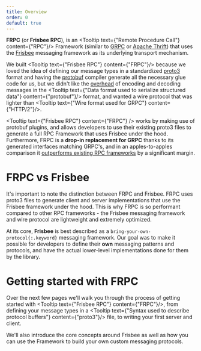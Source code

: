 ```yaml
---
title: Overview
order: 0
default: true
---
```


**FRPC** (or **Frisbee RPC**), is an <Tooltip text={"Remote Procedure Call"} content={"RPC"}/> Framework (similar to [GRPC](https://grpc.io) or
[Apache Thrift](https://thrift.apache.org/)) that uses the [Frisbee](/frisbee/overview) messaging framework as its underlying transport mechanism.

We built <Tooltip text={"Frisbee RPC"} content={"FRPC"}/> because we loved the idea of defining our message types in a standardized
[proto3](https://developers.google.com/protocol-buffers/docs/proto3) format and having the [protobuf](https://github.com/protocolbuffers/protobuf) compiler generate all the necessary
glue code for us, but we didn't like the [overhead](https://github.com/boguslaw-wojcik/encoding-benchmarks) of encoding and decoding
messages in the <Tooltip text={"Data format used to serialize structured data"} content={"protobuf"}/> format, and wanted a wire protocol that was lighter than <Tooltip text={"Wire format used for GRPC"} content={"HTTP\/2"}/>.

<Tooltip text={"Frisbee RPC"} content={"FRPC"} /> works by making use of protobuf
plugins, and allows developers to use their existing proto3 files to generate a full
RPC Framework that uses Frisbee under the hood. Furthermore, FRPC is a **drop-in replacement
for GRPC** thanks to its generated interfaces matching GRPC's, and in an apples-to-apples
comparison it [outperforms existing RPC frameworks](/performance/grpc-benchmarks)
by a significant margin.

# FRPC vs Frisbee

It's important to note the distinction between FRPC and Frisbee. FRPC uses proto3 files to generate client and server
implementations that use the Frisbee framework under the hood. This is why FRPC is so performant compared to other RPC
frameworks - the Frisbee messaging framework and wire protocol are lightweight and extremely optimized.

At its core, **Frisbee** is best described as a `bring-your-own-protocol{:.keyword}` messaging framework. Our goal was
to make it possible for developers to define their **own** messaging patterns and protocols, and have the actual
lower-level implementations done for them by the library.

<Note content="A simple way to understand this is to think of FRPC as a Request/Reply protocol, and Frisbee as the low-level implementation of that protocol. With Frisbee you can implement any protocol or pattern you'd like, but since Request/Reply is so common FRPC allows you to implement that specific pattern very quickly and easily." />

# Getting started with FRPC

Over the next few pages we'll walk you through the process of getting started with <Tooltip text={"Frisbee RPC"} content={"FRPC"}/>,
from defining your message types in a <Tooltip text={"Syntax used to describe protocol buffers"} content={"proto3"}/> file, to writing your first server and client.

We'll also introduce the core concepts around Frisbee as well as how you can use the Framework to build your own custom messaging protocols.
